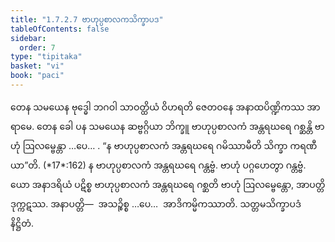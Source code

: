 ```yaml
---
title: "1.7.2.7 ဗာဟုပ္ပစာလကသိက္ခာပဒ"
tableOfContents: false
sidebar:
  order: 7
type: "tipitaka"
basket: "vi"
book: "paci"
---
```



<DynamicBreadcrumb />

<Division number="592" book="paci" e="ch" v="2" p="245">

<Paragraph number="1765" book="paci">
တေန သမယေန ဗုဒ္ဓေါ ဘဂဝါ သာဝတ္ထိယံ ဝိဟရတိ ဇေတဝနေ အနာထပိဏ္ဍိကဿ အာရာမေ. တေန ခေါ ပန သမယေန ဆဗ္ဗဂ္ဂိယာ ဘိက္ခူ ဗာဟုပ္ပစာလကံ အန္တရဃရေ ဂစ္ဆန္တိ ဗာဟုံ ဩလမ္ဗေန္တာ …ပေ… .
</Paragraph>

<Paragraph number="1766" book="paci">
<Emphasis>“န ဗာဟုပ္ပစာလကံ အန္တရဃရေ ဂမိဿာမီတိ သိက္ခာ ကရဏီယာ”</Emphasis>တိ. (*17*:<Emphasis>162</Emphasis>)
</Paragraph>

<Paragraph number="1767" book="paci">
န ဗာဟုပ္ပစာလကံ အန္တရဃရေ ဂန္တဗ္ဗံ. ဗာဟုံ ပဂ္ဂဟေတွာ ဂန္တဗ္ဗံ. ယော အနာဒရိယံ ပဋိစ္စ ဗာဟုပ္ပစာလကံ အန္တရဃရေ ဂစ္ဆတိ ဗာဟုံ ဩလမ္ဗေန္တော, အာပတ္တိ ဒုက္ကဋဿ.
</Paragraph>

<Paragraph number="1768" book="paci">
အနာပတ္တိ—  အသဉ္စိစ္စ …ပေ…  အာဒိကမ္မိကဿာတိ.

</Paragraph>
</Division>

<Paragraph number="1769" type="center" book="paci">
သတ္တမသိက္ခာပဒံ နိဋ္ဌိတံ.
</Paragraph>